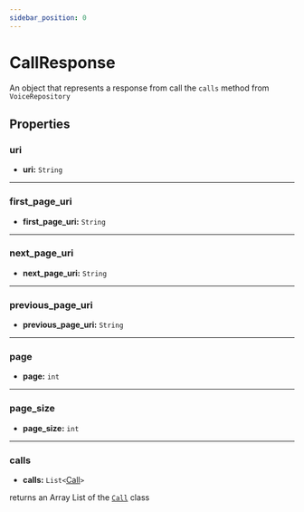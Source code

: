 ```yaml
---
sidebar_position: 0
---
```


# CallResponse

An object that represents a response from call the `calls` method from `VoiceRepository`

## Properties

### uri

- **uri:** `String`

---

### first_page_uri

- **first_page_uri:** `String`

---

### next_page_uri

- **next_page_uri:** `String`

---

### previous_page_uri

- **previous_page_uri:** `String`

---

### page

- **page:** `int`

---

### page_size

- **page_size:** `int`

---

### calls

- **calls:** `List<`[Call](java/reference/voice/classes/Call.mdx)`>`

returns an Array List of the [`Call`](java/reference/voice/classes/Call.mdx) class